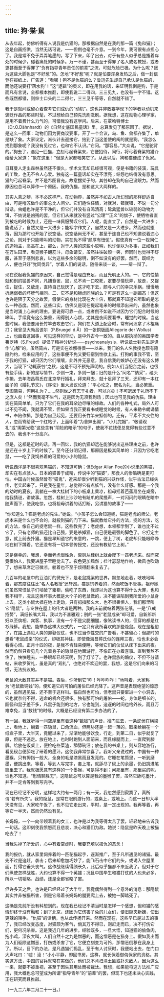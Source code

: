 ```yaml
---
---
---
```

title: 狗·猫·鼠
---



从去年起，仿佛听得有人说我是仇猫的。那根据自然是在我的那一篇《兔和猫》；这是自画招供，当然无话可说，——但倒也毫不介意。一到今年，我可很有点担心了。我是常不免于弄弄笔墨的，写了下来，印了出去，对于有些人似乎总是搔着痒处的时候少，碰着痛处的时候多。万一不谨，甚而至于得罪了名人或名教授，或者更甚而至于得罪了“负有指导青年责任的前辈”之流，可就危险已极。为什么呢？因为这些大脚色是“不好惹”的。怎地“不好惹”呢？就是怕要浑身发热之后，做一封信登在报纸上，广告道：“看哪！狗不是仇猫的么？鲁迅先生却自己承认是仇猫的，而他还说要打‘落水狗’！”这“逻辑”的奥义，即在用我的话，来证明我倒是狗，于是而凡有言说，全都根本推翻，即使我说二二得四，三三见九，也没有一字不错。这些既然都错，则绅士口头的二二得七，三三见千等等，自然就不错了。

我于是就间或留心着查考它们成仇的“动机”。这也并非敢妄学现下的学者以动机来褒贬作品的那些时髦，不过想给自己预先洗刷洗刷。据我想，这在动物心理学家，是用不着费什么力气的，可惜我没有这学问。后来，在覃哈特博士（Dr.O.Dähnhardt）的《自然史底国民童话》里，总算发见了那原因了。据说，是这么一回事：动物们因为要商议要事，开了一个会议，鸟、鱼、兽都齐集了，单是缺了象。大家议定，派伙计去迎接它，拈到了当这差使的阄的就是狗。“我怎么找到那象呢？我没有见过它，也和它不认识。”它问。“那容易，”大众说，“它是驼背的。”狗去了，遇见一匹猫，立刻弓起脊梁来，它便招待，同行，将弓着脊梁的猫介绍给大家道：“象在这里！”但是大家都嗤笑它了。从此以后，狗和猫便成了仇家。

日耳曼人走出森林虽然还不很久，学术文艺却已经很可观，便是书籍的装潢，玩具的工致，也无不令人心爱。独有这一篇童话却实在不漂亮；结怨也结得没有意思。猫的弓起脊梁，并不是希图冒充，故意摆架子的，其咎却在狗的自己没眼力。然而原因也总可以算作一个原因。我的仇猫，是和这大大两样的。

其实人禽之辨，本不必这样严。在动物界，虽然并不如古人所幻想的那样舒适自由，可是噜苏做作的事总比人间少。它们适性任情，对就对，错就错，不说一句分辩话。虫蛆也许是不干净的，但它们并没有自鸣清高；鸷禽猛兽以较弱的动物为饵，不妨说是凶残的罢，但它们从来就没有竖过“公理”“正义”的旗子，使牺牲者直到被吃的时候为止，还是一味佩服赞叹它们。人呢，能直立了，自然是一大进步；能说话了，自然又是一大进步；能写字作文了，自然又是一大进步。然而也就堕落，因为那时也开始了说空话。说空话尚无不可，甚至于连自己也不知道说着违心之论，则对于只能嗥叫的动物，实在免不得“颜厚有忸怩”。假使真有一位一视同仁的造物主，高高在上，那么，对于人类的这些小聪明，也许倒以为多事，正如我们在万生园里，看见猴子翻筋斗，母象请安，虽然往往破颜一笑，但同时也觉得不舒服，甚至于感到悲哀，以为这些多余的聪明，倒不如没有的好罢。然而，既经为人，便也只好“党同伐异”，学着人们的说话，随俗来谈一谈，——辩一辩了。

现在说起我仇猫的原因来，自己觉得是理由充足，而且光明正大的。一、它的性情就和别的猛兽不同，凡捕食雀、鼠，总不肯一口咬死，定要尽情玩弄，放走，又捉住，捉住，又放走，直待自己玩厌了，这才吃下去，颇与人们的幸灾乐祸，慢慢地折磨弱者的坏脾气相同。二、它不是和狮虎同族的么？可是有这么一副媚态！但这也许是限于天分之故罢，假使它的身材比现在大十倍，那就真不知道它所取的是怎么一种态度。然而，这些口实，仿佛又是现在提起笔来的时候添出来的，虽然也象是当时涌上心来的理由。要说得可靠一点，或者倒不如说不过因为它们配合时候的嗥叫，手续竟有这么繁重，闹得别人心烦，尤其是夜间要看书，睡觉的时候。当这些时候，我便要用长竹竿去攻击它们。狗们在大道上配合时，常有闲汉拿了木棍痛打；我曾见大勃吕该尔（P.Bruegel d.Ä）的一张铜版画Allegorie der Wollust上，也画着这回事，可见这样的举动，是中外古今一致的。自从那执拗的奥国学者弗罗特（S.Freud）提倡了精神分析说——psychoanalysis，听说章士钊先生是译作“心解”的，虽然简古，可是实在难解得很——以来，我们的名人名教授也颇有隐隐约约，检来应用的了，这些事便不免又要归宿到性欲上去。打狗的事我不管，至于我的打猫，却只因为它们嚷嚷，此外并无恶意，我自信我的嫉妒心还没有这么博大，当现下“动辄获咎”之秋，这是不可不预先声明的。例如人们当配合之前，也很有些手续，新的是写情书，少则一束，多则一捆；旧的是什么“问名”“纳采”，磕头作揖，去年海昌蒋氏在北京举行婚礼，拜来拜去，就十足拜了三天，还印有一本红面子的《婚礼节文》，《序论》里大发议论道：“平心论之，既名为礼，当必繁重。专图简易，何用礼为？……然则世之有志于礼者，可以兴矣！不可退居于礼所不下之庶人矣！”然而我毫不生气，这是因为无须我到场；因此也可见我的仇猫，理由实在简简单单，只为了它们在我的耳朵边尽嚷的缘故。人们的各种礼式，局外人可以不见不闻，我就满不管，但如果当我正要看书或睡觉的时候，有人来勒令朗诵情书，奉陪作揖，那是为自卫起见，还要用长竹竿来抵御的。还有，平素不大交往的人，忽而寄给我一个红帖子，上面印着“为舍妹出阁”，“小儿完姻”，“敬请观礼”或“阖第光临”这些含有“阴险的暗示”的句子，使我不花钱便总觉得有些过意不去的，我也不十分高兴。

但是，这都是近时的话。再一回忆，我的仇猫却远在能够说出这些理由之前，也许是还在十岁上下的时候了。至今还分明记得，那原因是极其简单的：只因为它吃老鼠，——吃了我饲养着的可爱的小小的隐鼠。

听说西洋是不很喜欢黑猫的，不知道可确；但Edgar Allan Poe的小说里的黑猫，却实在有点骇人。日本的猫善于成精，传说中的“猫婆”，那食人的惨酷确是更可怕。中国古时候虽然曾有“猫鬼”，近来却很少听到猫的兴妖作怪，似乎古法已经失传，老实起来了。只是我在童年，总觉得它有点妖气，没有什么好感。那是一个我的幼时的夏夜，我躺在一株大桂树下的小板桌上乘凉，祖母摇着芭蕉扇坐在桌旁，给我猜谜，讲故事。忽然，桂树上沙沙地有趾爪的爬搔声，一对闪闪的眼睛在暗中随声而下，使我吃惊，也将祖母讲着的话打断，另讲猫的故事了——

“你知道么？猫是老虎的先生。”她说。“小孩子怎么会知道呢，猫是老虎的师父。老虎本来是什么也不会的，就投到猫的门下来。猫就教给它扑的方法，捉的方法，吃的方法，像自己的捉老鼠一样。这些教完了；老虎想，本领都学到了，谁也比不过它了，只有老师的猫还比自己强，要是杀掉猫，自己便是最强的脚色了。它打定主意，就上前去扑猫。猫是早知道它的来意的，一跳，便上了树，老虎却只能眼睁睁地在树下蹲着。它还没有将一切本领传授完，还没有教给它上树。”

这是侥幸的，我想，幸而老虎很性急，否则从桂树上就会爬下一匹老虎来。然而究竟很怕人，我要进屋子里睡觉去了。夜色更加黯然；桂叶瑟瑟地作响，微风也吹动了，想来草席定已微凉，躺着也不至于烦得翻来复去了。

几百年的老屋中的豆油灯的微光下，是老鼠跳梁的世界，飘忽地走着，吱吱地叫着，那态度往往比“名人名教授”还轩昂。猫是饲养着的，然而吃饭不管事。祖母她们虽然常恨鼠子们啮破了箱柜，偷吃了东西，我却以为这也算不得什么大罪，也和我不相干，况且这类坏事大概是大个子的老鼠做的，决不能诬陷到我所爱的小鼠身上去。这类小鼠大抵在地上走动，只有拇指那么大，也不很畏惧人，我们那里叫它“隐鼠”，与专住在屋上的伟大者是两种。我的床前就帖着两张花纸，一是“八戒招赘”，满纸长嘴大耳，我以为不甚雅观；别的一张“老鼠成亲”却可爱，自新郎新妇以至傧相、宾客、执事，没有一个不是尖腮细腿，像煞读书人的，但穿的都是红衫绿裤。我想，能举办这样大仪式的，一定只有我所喜欢的那些隐鼠。现在是粗俗了，在路上遇见人类的迎娶仪仗，也不过当作性交的广告看，不甚留心；但那时的想看“老鼠成亲”的仪式，却极其神往，即使像海昌蒋氏似的连拜三夜，怕也未必会看得心烦。正月十四的夜，是我不肯轻易便睡，等候它们的仪仗从床下出来的夜。然而仍然只看见几个光着身子的隐鼠在地面游行，不像正在办着喜事。直到我熬不住了，怏怏睡去，一睁眼却已经天明，到了灯节了。也许鼠族的婚仪，不但不分请帖，来收罗贺礼，虽是真的“观礼”，也绝对不欢迎的罢，我想，这是它们向来的习惯，无法抗议的。

老鼠的大敌其实并不是猫。春后，你听到它“咋！咋咋咋咋！”地叫着，大家称为“老鼠数铜钱”的，便知道它的可怕的屠伯已经光降了。这声音是表现绝望的惊恐的，虽然遇见猫，还不至于这样叫。猫自然也可怕，但老鼠只要窜进一个小洞去，它也就奈何不得，逃命的机会还很多。独有那可怕的屠伯——蛇，身体是细长的，圆径和鼠子差不多，凡鼠子能到的地方，它也能到，追逐的时间也格外长，而且万难幸免，当“数钱”的时候，大概是已经没有第二步办法的了。

有一回，我就听得一间空屋里有着这种“数钱”的声音，推门进去，一条蛇伏在横梁上，看地上，躺着一匹隐鼠，口角流血，但两胁还是一起一落的。取来给躺在一个纸盒子里，大半天，竟醒过来了，渐渐地能够饮食，行走，到第二日，似乎就复了原，但是不逃走。放在地上，也时时跑到人面前来，而且缘腿而上，一直爬到膝髁。给放在饭桌上，便检吃些菜渣，舔舔碗沿；放在我的书桌上，则从容地游行，看见砚台便舔吃了研着的墨汁。这使我非常惊喜了。我听父亲说过的，中国有一种墨猴，只有拇指一般大，全身的毛是漆黑而且发亮的。它睡在笔筒里，一听到磨墨，便跳出来，等着，等到人写完字，套上笔，就舔尽了砚上的余墨，仍旧跳进笔筒里去了。我就极愿意有这样的一个墨猴，可是得不到；问那里有，那里买的呢，谁也不知道。“慰情聊胜无”，这隐鼠总可以算是我的墨猴了罢，虽然它舔吃墨汁，并不一定肯等到我写完字。

现在已经记不分明，这样地大约有一两月；有一天，我忽然感到寂寞了，真所谓“若有所失”。我的隐鼠，是常在眼前游行的，或桌上，或地上。而这一日却大半天没有见，大家吃午饭了，也不见它走出来，平时，是一定出现的。我再等着，再等它一半天，然而仍然没有见。

长妈妈，一个一向带领着我的女工，也许是以为我等得太苦了罢，轻轻地来告诉我一句话。这即刻使我愤怒而且悲哀，决心和猫们为敌。她说：隐鼠是昨天晚上被猫吃去了！

当我失掉了所爱的，心中有着空虚时，我要充填以报仇的恶念！

我的报仇，就从家里饲养着的一匹花猫起手，逐渐推广，至于凡所遇见的诸猫。最先不过是追赶，袭击；后来却愈加巧妙了，能飞石击中它们的头，或诱入空屋里面，打得它垂头丧气。这作战继续得颇长久，此后似乎猫都不来近我了。但对于它们纵使怎样战胜，大约也算不得一个英雄；况且中国毕生和猫打仗的人也未必多，所以一切韬略、战绩，还是全都省略了罢。

但许多天之后，也许是已经经过了大半年，我竟偶然得到一个意外的消息：那隐鼠其实并非被猫所害，倒是它缘着长妈妈的腿要爬上去，被她一脚踏死了。

这确是先前所没有料想到的。现在我已经记不清当时是怎样一个感想，但和猫的感情却终于没有融和；到了北京，还因为它伤害了兔的儿女们，便旧隙夹新嫌，使出更辣的辣手。“仇猫”的话柄，也从此传扬开来。然而在现在，这些早已是过去的事了，我已经改变态度，对猫颇为客气，倘其万不得已，则赶走而已，决不打伤它们，更何况杀害。这是我近几年的进步。经验既多，一旦大悟，知道猫的偷鱼肉，拖小鸡，深夜大叫，人们自然十之九是憎恶的，而这憎恶是在猫身上。假如我出而为人们驱除这憎恶，打伤或杀害了它，它便立刻变为可怜，那憎恶倒移在我身上了。所以，目下的办法，是凡遇猫们捣乱，至于有人讨厌时，我便站出去，在门口大声叱曰：“嘘！滚！”小小平静，即回书房，这样，就长保着御侮保家的资格。其实这方法，中国的官兵就常在实做的，他们总不肯扫清土匪或扑灭敌人，因为这么一来，就要不被重视，甚至于因失其用处而被裁汰。我想，如果能将这方法推广应用，我大概也总可望成为所谓“指导青年”的“前辈”的罢，但现下也还未决心实践，正在研究而且推敲。

（一九二六年二月二十一日。）